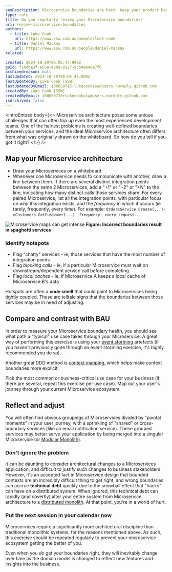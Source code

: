 ```yaml
---
seoDescription: Microservice boundaries are hard. Keep your product healthy, scalable, and successful by reviewing your boundaries regularly.
type: rule
title: Do you regularly review your Microservice boundaries?
uri: review-microservice-boundaries
authors:
  - title: Luke Cook
    url: https://www.ssw.com.au/people/luke-cook
  - title: Daniel Mackay
    url: https://www.ssw.com.au/people/daniel-mackay
related:

created: 2024-10-29T06:05:47.000Z
guid: f10dba3f-e56a-4289-9127-9cb48e40a7f6
archivedreason: null
lastUpdated: 2024-10-29T06:05:47.000Z
lastUpdatedBy: Luke Cook [SSW]
lastUpdatedByEmail: 100659715+lukecookssw@users.noreply.github.com
createdBy: Luke Cook [SSW]
createdByEmail: 100659715+lukecookssw@users.noreply.github.com
isArchived: false
---
```

<introEmbed
  body={<>
Microservice architecture poses some unique challenges that can often trip up even the most experienced development teams. One of the hairiest problems is creating well-defined boundaries between your services, and the ideal Microservice architecture often differs from what was originally drawn on the whiteboard. So how do you tell if you got it right?
  </>}
/>
## Map your Microservice architecture

* Draw your Microservices on a whiteboard
* Whenever one Microservice needs to communicate with another, draw a line between them. If there are several distinct integration points between the same 2 Microservices, add a "+1" or "+2" or "+N" to the line, indicating how many distinct calls those services share. For every paired Microservice, list all the integration points, with particular focus on *why* this integration exists, and the *frequency* in which it occurs (ie rarely, frequently, every time). For example: `OrdersService.Create(...)->Customers.GetCustomer(...). Frequency: every request.`.

![Microservice maps can get intense](/uploads/rules/review-microservice-boundaries/bad-example-microservice-boundaries.png)
**Figure: Incorrect boundaries result in spaghetti services**

### Identify hotspots

* Flag "chatty" services - ie, those services that have the most number of integration points
* Flag *blocking calls* - ie, if a particular Microservice must wait on downstream/dependent service call before completing
* Flag *local caches* - ie, if Microservice A keeps a local cache of Microservice B's data

Hotspots are often a **code smell** that could point to Microservices being tightly coupled. These are telltale signs that the boundaries between those services may be in need of adjusting.

## Compare and contrast with BAU

In order to measure your Microservice boundary health, you should see what path a "typical" use case takes through your Microservice.
A great way of performing this exercise is using your [event storming](https://ssw.com.au/rules/event-storming) artefacts (if you haven't previously gone through an event storming exercise, it's highly recommended you do so).

Another great DDD method is [context mapping](https://www.infoq.com/articles/ddd-contextmapping/), which helps make context boundaries more explicit.

Pick the most common or business-critical use case for your business (if there are several, repeat this exercise per use case). Map out your user's journey through your current Microservice ecosystem.

## Reflect and adjust

You will often find obvious groupings of Microservices divided by "pivotal moments" in your user journey, with a sprinkling of "shared" or cross-boundary services (like an email notification service). These grouped services may better serve your application by being merged into a singular Microservice (or [Modular Monolith](https://ssw.com.au/rules/rules-to-better-modular-monoliths)).

### Don't ignore the problem

It can be daunting to consider architectural changes to a Microservices application, and difficult to justify such changes to business stakeholders. However, it's an accepted fact in Microservice design that bounded contexts are an incredibly difficult thing to get right, and wrong boundaries can accrue **technical debt** quickly due to the snowball effect that "hacks" can have on a distributed system. When ignored, this technical debt can rapidly (and covertly) alter your entire system from Microservice architecture to a [distributed monolith](https://medium.com/simpplr-technology/microservices-architecture-the-hard-parts-trap-of-distributed-monolith-7d707858aa32). At that point, you're in a world of hurt.

### Put the next session in your calendar now

Microservices require a significantly more architectural discipline than traditional monolithic systems, for the reasons mentioned above. As such, this exercise should be repeated regularly to prevent your microservice ecosystem getting the better of you.

Even when you *do* get your boundaries right, they will inevitably change over time as the domain model is changed to reflect new features and insights into the business.

